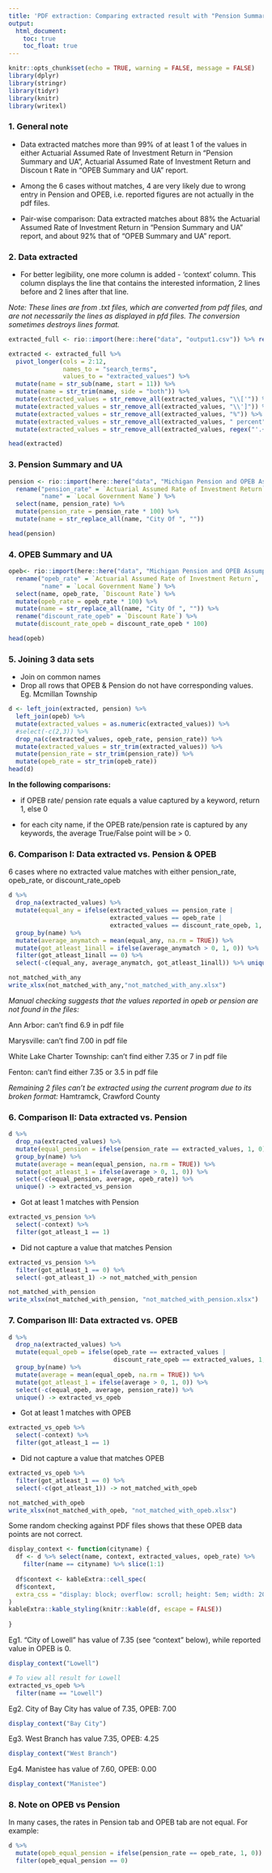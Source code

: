 ```yaml
---
title: 'PDF extraction: Comparing extracted result with "Pension Summary and UA" & "OPEB Summary and UA"'
output: 
  html_document: 
    toc: true
    toc_float: true
---
```


```r
knitr::opts_chunk$set(echo = TRUE, warning = FALSE, message = FALSE)
library(dplyr)
library(stringr)
library(tidyr)
library(knitr)
library(writexl)
```
### 1. General note

* Data extracted matches more than 99% of at least 1 of the values in either Actuarial Assumed Rate of Investment Return in "Pension Summary and UA", Actuarial Assumed Rate of Investment Return and Discoun
t Rate in "OPEB Summary and UA" report. 

* Among the 6 cases without matches, 4 are very likely due to wrong entry in Pension and OPEB, i.e. reported figures are not actually in the pdf files.   

* Pair-wise comparison: Data extracted matches about 88% the Actuarial Assumed Rate of Investment Return in "Pension Summary and UA" report, and about 92% that of "OPEB Summary and UA" report. 


### 2. Data extracted 

- For better legibility, one more column is added - 'context' column. This column displays the line that contains the interested information, 2 lines before and 2 lines after that line.

*Note: These lines are from .txt files, which are converted from pdf files, and are not necessarily the lines as displayed in pfd files. The conversion sometimes destroys lines format.*

```r
extracted_full <- rio::import(here::here("data", "output1.csv")) %>% rename("name" = file)

extracted <- extracted_full %>% 
  pivot_longer(cols = 2:12,
               names_to = "search_terms", 
               values_to = "extracted_values") %>%
  mutate(name = str_sub(name, start = 11)) %>% 
  mutate(name = str_trim(name, side = "both")) %>% 
  mutate(extracted_values = str_remove_all(extracted_values, "\\['")) %>% 
  mutate(extracted_values = str_remove_all(extracted_values, "\\']")) %>% 
  mutate(extracted_values = str_remove_all(extracted_values, "%")) %>% 
  mutate(extracted_values = str_remove_all(extracted_values, " percent")) %>% 
  mutate(extracted_values = str_remove_all(extracted_values, regex("'.+"))) 

head(extracted)
```

### 3. Pension Summary and UA

```r
pension <- rio::import(here::here("data", "Michigan Pension and OPEB Assumption Data 2020.xlsx"), skip = 5, sheet = "Pension Summary and UA") %>% 
  rename("pension_rate" = `Actuarial Assumed Rate of Investment Return`,
         "name" = `Local Government Name`) %>%
  select(name, pension_rate) %>% 
  mutate(pension_rate = pension_rate * 100) %>% 
  mutate(name = str_replace_all(name, "City Of ", ""))

head(pension)
```

### 4. OPEB Summary and UA

```r
opeb<- rio::import(here::here("data", "Michigan Pension and OPEB Assumption Data 2020.xlsx"), skip = 5, sheet = "OPEB Summary and UA") %>% 
  rename("opeb_rate" = `Actuarial Assumed Rate of Investment Return`,
         "name" = `Local Government Name`) %>% 
  select(name, opeb_rate, `Discount Rate`) %>% 
  mutate(opeb_rate = opeb_rate * 100) %>% 
  mutate(name = str_replace_all(name, "City Of ", "")) %>% 
  rename("discount_rate_opeb" = `Discount Rate`) %>% 
  mutate(discount_rate_opeb = discount_rate_opeb * 100)

head(opeb)
```

### 5. Joining 3 data sets

- Join on common names
- Drop all rows that OPEB & Pension do not have corresponding values. Eg. Mcmillan Township

```r
d <- left_join(extracted, pension) %>% 
  left_join(opeb) %>% 
  mutate(extracted_values = as.numeric(extracted_values)) %>% 
  #select(-c(2,3)) %>% 
  drop_na(c(extracted_values, opeb_rate, pension_rate)) %>% 
  mutate(extracted_values = str_trim(extracted_values)) %>% 
  mutate(pension_rate = str_trim(pension_rate)) %>% 
  mutate(opeb_rate = str_trim(opeb_rate))
head(d)
```

**In the following comparisons: **

- if OPEB rate/ pension rate equals a value captured by a keyword, return 1, else 0

- for each city name, if the OPEB rate/pension rate is captured by any keywords, the average True/False point will be > 0. 

### 6. Comparison I: Data extracted vs. Pension & OPEB

6 cases where no extracted value matches with either pension_rate, opeb_rate, or discount_rate_opeb
```r
d %>% 
  drop_na(extracted_values) %>% 
  mutate(equal_any = ifelse(extracted_values == pension_rate |
                            extracted_values == opeb_rate |
                            extracted_values == discount_rate_opeb, 1, 0)) %>% 
  group_by(name) %>% 
  mutate(average_anymatch = mean(equal_any, na.rm = TRUE)) %>% 
  mutate(got_atleast_1inall = ifelse(average_anymatch > 0, 1, 0)) %>% 
  filter(got_atleast_1inall == 0) %>% 
  select(-c(equal_any, average_anymatch, got_atleast_1inall)) %>% unique() -> not_matched_with_any

not_matched_with_any
write_xlsx(not_matched_with_any,"not_matched_with_any.xlsx")

```

*Manual checking suggests that the values reported in opeb or pension are not found in the files:* 

Ann Arbor: can't find 6.9 in pdf file

Marysville: can't find 7.00 in pdf file

White Lake Charter Township: can't find either 7.35 or 7 in pdf file

Fenton: can't find either 7.35 or 3.5 in pdf file


*Remaining 2 files can't be extracted using the current program due to its broken format:* Hamtramck, Crawford County


### 6. Comparison II: Data extracted vs. Pension 

```r
d %>% 
  drop_na(extracted_values) %>% 
  mutate(equal_pension = ifelse(pension_rate == extracted_values, 1, 0)) %>% 
  group_by(name) %>% 
  mutate(average = mean(equal_pension, na.rm = TRUE)) %>% 
  mutate(got_atleast_1 = ifelse(average > 0, 1, 0)) %>% 
  select(-c(equal_pension, average, opeb_rate)) %>% 
  unique() -> extracted_vs_pension
```

- Got at least 1 matches with Pension

```r
extracted_vs_pension %>% 
  select(-context) %>% 
  filter(got_atleast_1 == 1)
```

- Did not capture a value that matches Pension

```r
extracted_vs_pension %>% 
  filter(got_atleast_1 == 0) %>% 
  select(-got_atleast_1) -> not_matched_with_pension

not_matched_with_pension
write_xlsx(not_matched_with_pension, "not_matched_with_pension.xlsx")
```


### 7. Comparison III: Data extracted vs. OPEB


```r
d %>% 
  drop_na(extracted_values) %>% 
  mutate(equal_opeb = ifelse(opeb_rate == extracted_values | 
                             discount_rate_opeb == extracted_values, 1, 0)) %>% 
  group_by(name) %>% 
  mutate(average = mean(equal_opeb, na.rm = TRUE)) %>% 
  mutate(got_atleast_1 = ifelse(average > 0, 1, 0)) %>% 
  select(-c(equal_opeb, average, pension_rate)) %>%
  unique() -> extracted_vs_opeb
```

- Got at least 1 matches with OPEB
```r
extracted_vs_opeb %>% 
  select(-context) %>% 
  filter(got_atleast_1 == 1) 

```

- Did not capture a value that matches OPEB

```r
extracted_vs_opeb %>% 
  filter(got_atleast_1 == 0) %>% 
  select(-c(got_atleast_1)) -> not_matched_with_opeb

not_matched_with_opeb
write_xlsx(not_matched_with_opeb, "not_matched_with_opeb.xlsx")
```

Some random checking against PDF files shows that these OPEB data points are not correct. 

```r
display_context <- function(cityname) {
  df <- d %>% select(name, context, extracted_values, opeb_rate) %>% 
    filter(name == cityname) %>% slice(1:1)
  
  df$context <- kableExtra::cell_spec(
  df$context, 
  extra_css = "display: block; overflow: scroll; height: 5em; width: 20em;"
)
kableExtra::kable_styling(knitr::kable(df, escape = FALSE))
  
}
```

Eg1. "City of Lowell" has value of 7.35 (see "context" below), while reported value in OPEB is 0. 

```r
display_context("Lowell")

# To view all result for Lowell
extracted_vs_opeb %>% 
  filter(name == "Lowell")
```

Eg2. City of Bay City has value of 7.35, OPEB: 7.00

```r
display_context("Bay City")

```

Eg3. West Branch has value 7.35, OPEB: 4.25

```r

display_context("West Branch")
```

Eg4. Manistee has value of 7.60, OPEB: 0.00

```r

display_context("Manistee")

```


### 8. Note on OPEB vs Pension

In many cases, the rates in Pension tab and OPEB tab are not equal. For example: 
```r
d %>% 
  mutate(opeb_equal_pension = ifelse(pension_rate == opeb_rate, 1, 0)) %>% 
  filter(opeb_equal_pension == 0)
```


